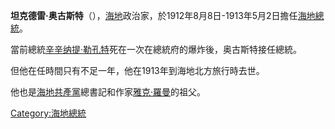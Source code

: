 {{original research|time=2015-10-04T12:42:00+00:00}}
{{unreferenced|time=2015-10-04T12:42:00+00:00}}
'''坦克德雷·奥古斯特'''（{{bd|1856年|3月16日|1913年|5月2日}}），[[海地|海地]]政治家，於1912年8月8日-1913年5月2日擔任[[海地總統|海地總統]]。

當前總統[[辛辛纳提·勒孔特|辛辛纳提·勒孔特]]死在一次在總統府的爆炸後，奥古斯特接任總統。

但他在任時間只有不足一年，他在1913年到海地北方旅行時去世。

他也是[[海地共產黨|海地共產黨]]總書記和作家[[雅克·羅曼|雅克·羅曼]]的祖父。

{{海地國家元首}}
{{Authority control}}

[[Category:海地總統|Category:海地總統]]